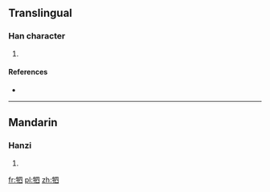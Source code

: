 ==Translingual==

===Han character===
{{Han char|rn=93|rad=牛|as=05|sn=9|four=|canj=HQWC}}

# {{defn|Han|sort=牛05}}

====References====
* {{Han ref|kx=0699.150|dkj=19972|dj=1112.070|hdz=31807.060|uh=726D|ud=29293}}

----

==Mandarin==

===Hanzi===
{{cmn-hanzi|pin=[[sì]] ([[si4]])|wg=ssu<sup>4</sup>}}

# {{defn|lang=cmn|sort=牛05}}

[[fr:牭]]
[[pl:牭]]
[[zh:牭]]
